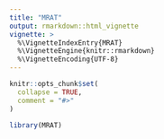 ```yaml
---
title: "MRAT"
output: rmarkdown::html_vignette
vignette: >
  %\VignetteIndexEntry{MRAT}
  %\VignetteEngine{knitr::rmarkdown}
  %\VignetteEncoding{UTF-8}
---
```


```r
knitr::opts_chunk$set(
  collapse = TRUE,
  comment = "#>"
)
```

```r
library(MRAT)
```
